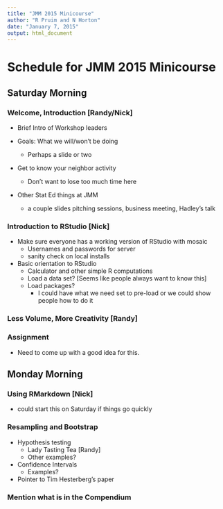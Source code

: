 ```yaml
---
title: "JMM 2015 Minicourse"
author: "R Pruim and N Horton"
date: "January 7, 2015"
output: html_document
---
```



# Schedule for JMM 2015 Minicourse

## Saturday Morning

### Welcome, Introduction [Randy/Nick]
  
  * Brief Intro of Workshop leaders
    
  * Goals:  What we will/won't be doing
    * Perhaps a slide or two
      
  * Get to know your neighbor activity
      * Don't want to lose too much time here
      
  * Other Stat Ed things at JMM
    * a couple slides pitching sessions, business meeting, Hadley's talk
      
    
      
### Introduction to RStudio [Nick]
  * Make sure everyone has a working version of RStudio with mosaic
    * Usernames and passwords for server
    * sanity check on local installs
  * Basic orientation to RStudio
    * Calculator and other simple R computations
    * Load a data set?  [Seems like people always want to know this]
    * Load packages?
      * I could have what we need set to pre-load or we could show people how to do it
      
### Less Volume, More Creativity [Randy]
  
### Assignment

  * Need to come up with a good idea for this.

## Monday Morning

### Using RMarkdown [Nick]
  * could start this on Saturday if things go quickly
  
### Resampling and Bootstrap
  * Hypothesis testing
     * Lady Tasting Tea [Randy]
     * Other examples?
     
  * Confidence Intervals
    * Examples?
    
  * Pointer to Tim Hesterberg's paper

### Mention what is in the Compendium
    


